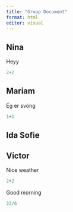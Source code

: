 ```yaml
---
title: "Group Document"
format: html
editor: visual
---
```


## Nina

Heyy

```r
2+2
```

## Mariam

Ég er svöng

```r
1+1
```

## Ida Sofie

## Victor

Nice weather

```r

2+2
```

Good morning

```r

33/6
```
